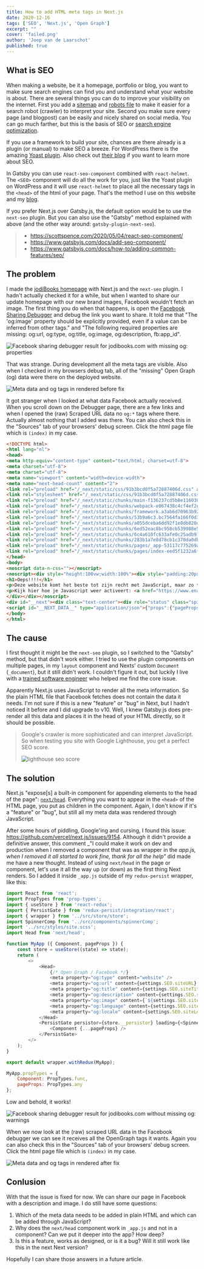 ```yaml
---
title: How to add HTML meta tags in Next.js
date: 2020-12-16
tags: ['SEO', 'Next.js', 'Open Graph']
excerpt: ""
cover: 'failed.png'
author: 'Joep van de Laarschot'
published: true
---
```


## What is SEO

When making a website, be it a homepage, portfolio or blog, you want to make sure search engines can find you and understand what your website is about. There are several things you can do to improve your visibility on the internet. First you add a [sitemap](https://en.wikipedia.org/wiki/Sitemaps) and [robots file](https://en.wikipedia.org/wiki/Robots_exclusion_standard) to make it easier for a search robot (crawler) to interpret your site. Second you make sure every page (and blogpost) can be easily and nicely shared on social media. You can go much farther, but this is the basis of SEO or [search engine optimization](https://en.wikipedia.org/wiki/Search_engine_optimization).

If you use a framework to build your site, chances are there already is a plugin (or manual) to make SEO a breeze. For WordPress there is the amazing [Yoast plugin](https://wordpress.org/plugins/wordpress-seo/). Also check out [their blog](https://yoast.com/seo-blog/) if you want to learn more about SEO.

In Gatsby you can use `react-seo-component` combined with `react-helmet`. The `<SEO>` component will do all the work for you, just like the Yoast plugin on WordPress and it will use `react-helmet` to place all the necessary tags in the `<head>` of the html of your page. That's the method I use on this website and my [blog](https://blog.joeplaa.com).

If you prefer Next.js over Gatsby.js, the default option would be to use the `next-seo` plugin. But you can also use the "Gatsby" method explained with above (and the other way around: `gatsby-plugin-next-seo`).

> - <https://scottspence.com/2020/05/04/react-seo-component/>
> - <https://www.gatsbyjs.com/docs/add-seo-component/>
> - <https://www.gatsbyjs.com/docs/how-to/adding-common-features/seo/>

## The problem

I made the [jodiBooks homepage](https://jodibooks.com) with Next.js and the `next-seo` plugin. I hadn't actually checked it for a while, but when I wanted to share our update homepage with our new brand images, Facebook wouldn't fetch an image. The first thing you do when that happens, is open the [Facebook Sharing Debugger](https://developers.facebook.com/tools/debug) and debug the link you want to share. It told me that "The 'og:image' property should be explicitly provided, even if a value can be inferred from other tags." and "The following required properties are missing: og:url, og:type, og:title, og:image, og:description, fb:app_id".

![Facebook sharing debugger result for jodibooks.com with missing og: properties](failed.png)

That was strange. During development all the meta tags are visible. Also when I checked in my browsers debug tab, all of the "missing" Open Graph (og) data were there on the deployed website.

![Meta data and og tags in <head> rendered before fix](metadata-rendered-before.png)

It got stranger when I looked at what data Facebook actually received. When you scroll down on the Debugger page, there are a few links and when I opened the (raw) Scraped URL data no `og:*` tags where there. Actually almost nothing that I added was there. You can also check this in the "Sources" tab of your browsers' debug screen. Click the html page file which is `(index)` in my case.

```html
<!DOCTYPE html>
<html lang="nl">
<head>
<meta http-equiv="content-type" content="text/html; charset=utf-8">
<meta charset="utf-8">
<meta charset="utf-8">
<meta name="viewport" content="width=device-width">
<meta name="next-head-count" content="2">
<link rel="preload" href="/_next/static/css/91b3bcd0f5a72887406d.css" as="style">
<link rel="stylesheet" href="/_next/static/css/91b3bcd0f5a72887406d.css" data-n-g="">
<link rel="preload" href="/_next/static/chunks/main-f136237cd5b8e1160309.js" as="script">
<link rel="preload" href="/_next/static/chunks/webpack-e067438c4cf4ef2ef178.js" as="script">
<link rel="preload" href="/_next/static/chunks/framework.a3ab6d70963b928e4674.js" as="script">
<link rel="preload" href="/_next/static/chunks/53b9a6c3.bc7564fa166f0d34b14f.js" as="script">
<link rel="preload" href="/_next/static/chunks/a055dceba6dd92f1e8db820d053953d2aa73d170.63a414e8d63f6574af5b.js" as="script">
<link rel="preload" href="/_next/static/chunks/6ed52eac8bc958cb539988e59e65407ea0a6437c.788571202d4b0788822e.js" as="script">
<link rel="preload" href="/_next/static/chunks/6c4a610fc633afe0c25adb91daf4da1258d255ef.99a665712989ebf55548.js" as="script">
<link rel="preload" href="/_next/static/chunks/283b1a7e8d78cb1c370da0dbd1a33d77726cc8f3.714d7eecb4e7800d462f.js" as="script">
<link rel="preload" href="/_next/static/chunks/pages/_app-53117c775269a9953ab9.js" as="script">
<link rel="preload" href="/_next/static/chunks/pages/index-eed5f1232a6f1d994b66.js" as="script">
</head>
<body>
<noscript data-n-css=""></noscript>
<noscript><div style="height:100vw;width:100%"><div style="padding:20px;position:absolute;left:50%;top:50%;transform:translate(-50%, -50%)">
<h1>Oeps!!!!</h1>
<p>Deze website komt het beste tot zijn recht met JavaScript, maar zo te zien heb je JavaScript gedeactiveerd in je browser.</p>
<p>Kijk hier hoe je Javascript weer activeert: <a href="https://www.enable-javascript.com/nl/">Hoe activeer ik Javascript in mijn web browser?</a></p>
</div></div></noscript>
<div id="__next"><div class="text-center"><div role="status" class="spinner-border text-dark"><span class="sr-only">Loading...</span></div></div></div>
<script id="__NEXT_DATA__" type="application/json">{"props":{"pageProps":{}},"page":"/","query":{},"buildId":"aZ83JaFeGRK8Q2aaJPdmd","nextExport":true,"autoExport":true,"isFallback":false}</script><script nomodule="" src="/_next/static/chunks/polyfills-e69cc13a7e89296a69e4.js"></script><script src="/_next/static/chunks/main-f136237cd5b8e1160309.js" async=""></script><script src="/_next/static/chunks/webpack-e067438c4cf4ef2ef178.js" async=""></script><script src="/_next/static/chunks/framework.a3ab6d70963b928e4674.js" async=""></script><script src="/_next/static/chunks/53b9a6c3.bc7564fa166f0d34b14f.js" async=""></script><script src="/_next/static/chunks/a055dceba6dd92f1e8db820d053953d2aa73d170.63a414e8d63f6574af5b.js" async=""></script><script src="/_next/static/chunks/6ed52eac8bc958cb539988e59e65407ea0a6437c.788571202d4b0788822e.js" async=""></script><script src="/_next/static/chunks/6c4a610fc633afe0c25adb91daf4da1258d255ef.99a665712989ebf55548.js" async=""></script><script src="/_next/static/chunks/283b1a7e8d78cb1c370da0dbd1a33d77726cc8f3.714d7eecb4e7800d462f.js" async=""></script><script src="/_next/static/chunks/pages/_app-53117c775269a9953ab9.js" async=""></script><script src="/_next/static/chunks/pages/index-eed5f1232a6f1d994b66.js" async=""></script><script src="/_next/static/aZ83JaFeGRK8Q2aaJPdmd/_buildManifest.js" async=""></script><script src="/_next/static/aZ83JaFeGRK8Q2aaJPdmd/_ssgManifest.js" async=""></script>
</body>
</html>
```

## The cause

I first thought it might be the `next-seo` plugin, so I switched to the "Gatsby" method, but that didn't work either. I tried to use the plugin components on multiple pages, in my `layout` component and Nexts' custom `Document` (`_document`), but it still didn't work. I couldn't figure it out, but luckily I live with a [trained software engineer](https://telodelic.com) who helped me find the core issue.

Apparently Next.js uses JavaScript to render all the meta information. So the plain HTML file that Facebook fetches does not contain the data it needs. I'm not sure if this is a new "feature" or "bug" in Next, but I hadn't noticed it before and I did upgrade to v10. Well, I knew Gatsby.js does pre-render all this data and places it in the head of your HTML directly, so it should be possible.

> Google's crawler is more sophisticated and can interpret JavaScript. So when testing you site with Google Lighthouse, you get a perfect SEO score.
> 
> ![lighthouse seo score](lighthouse-seo.png)

## The solution

Next.js "expose\[s\] a built-in component for appending elements to the head of the page": [`next/head`](https://nextjs.org/docs/api-reference/). Everything you want to appear in the `<head>` of the HTML page, you put as children in the component. Again, I don't know if it's a "feature" or "bug", but still all my meta data was rendered through JavaScript.

After some hours of piddling, Google'ing and cursing, I found this issue: <https://github.com/vercel/next.js/issues/9154>. Although it didn't provide a definitive answer, this comment _"I could make it work on dev and production when I removed a component that was as wrapper in the _app.js, when I removed it all started to work fine, thank for all the help"_ did made me have a new thought. Instead of using `next/head` in the page or component, let's use it all the way up (or down) as the first thing Next renders. So I added it inside `_app.js` outside of my `redux-persist` wrapper, like this:

```javascript
import React from 'react';
import PropTypes from 'prop-types';
import { useStore } from 'react-redux';
import { PersistGate } from 'redux-persist/integration/react';
import { wrapper } from '../src/store/store';
import SpinnerComp from '../src/components/spinnerComp';
import '../src/styles/site.scss';
import Head from 'next/head';

function MyApp ({ Component, pageProps }) {
    const store = useStore((state) => state);
    return (
        <>
            <Head>
                {/* Open Graph / Facebook */}
                <meta property="og:type" content="website" />
                <meta property="og:url" content={settings.SEO.siteURL} />
                <meta property="og:title" content={settings.SEO.siteTitle} />
                <meta property="og:description" content={settings.SEO.siteDescription} />
                <meta property="og:image" content={`${settings.SEO.siteURL}${settings.SEO.siteImage}`} />
                <meta property="og:language" content={settings.SEO.siteLanguange} />
                <meta property="og:locale" content={settings.SEO.siteLocale} />
            </Head>
            <PersistGate persistor={store.__persistor} loading={<SpinnerComp />}>
                <Component {...pageProps} />
            </PersistGate>
        </>
    );
}

export default wrapper.withRedux(MyApp);

MyApp.propTypes = {
    Component: PropTypes.func,
    pageProps: PropTypes.any
};
```

Low and behold, it works!

![Facebook sharing debugger result for jodibooks.com without missing og: warnings](success.png)

When we now look at the (raw) scraped URL data in the Facebook debugger we can see it receives all the OpenGraph tags it wants. Again you can also check this in the "Sources" tab of your browsers' debug screen. Click the html page file which is `(index)` in my case.

![Meta data and og tags in <head> rendered after fix](metadata-rendered-after.png)

## Conlusion

With that the issue is fixed for now. We can share our page in Facebook with a description and image. I do still have some questions:

1. Which of the meta data needs to be added in plain HTML and which can be added through JavaScript?
2. Why does the `next/head` component work in `_app.js` and not in a component? Can we put it deeper into the app? How deep?
3. Is this a feature, works as designed, or is it a bug? Will it still work like this in the next Next version?

Hopefully I can share those answers in a future article.
